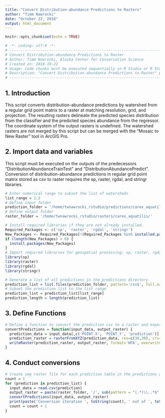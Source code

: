 ```yaml
---
title: "Convert Distribution-abundance Predictions to Rasters"
author: "Timm Nawrocki"
date: "October 22, 2018"
output: html_document
---
```


```r
knitr::opts_chunk$set(echo = TRUE)
```

```r
# -*- coding: utf-8 -*-
# ---------------------------------------------------------------------------
# Convert Distribution-abundance Predictions to Raster
# Author: Timm Nawrocki, Alaska Center for Conservation Science
# Created on: 2018-10-22
# Usage: Code chunks must be executed sequentially in R Studio or R Studio Server installation. Created using R Studio version 1.1.456 and R 3.5.1.
# Description: "Convert Distribution-abundance Predictions to Raster" processes the composite distribution-adundance predictions in csv tables into rasters in img format. Raster outputs are in the same coordinate system that watersheds were exported in but will not be associated with that projection.
# ---------------------------------------------------------------------------
```

## 1. Introduction

This script converts distribution-abundance predictions by watershed from a regular grid point matrix to a raster at matching resolution, grid, and projection. The resulting rasters delineate the predicted species distribution from the classifier and the predicted species abundance from the regressor. The coordinate system of the output rasters is undefined. The watershed rasters are not merged by this script but can be merged with the "Mosaic to New Raster" tool in ArcGIS Pro.

## 2. Import data and variables

This script must be executed on the outputs of the predecessors "DistributionAbundanceTrainTest" and "DistributionAbundancePredict". Conversion of distribution-abundance predictions in regular grid point matrix stored as csv to raster requires the sp, raster, rgdal, and stringr libraries.

```r
# Enter numerical range to subset the list of watersheds
list_range = 1:2
# Define input folder
prediction_folder = '/home/twnawrocki_rstudio/predictions/carex_aquatilis/'
# Define output folder
raster_folder = '/home/twnawrocki_rstudio/rasters/carex_aquatilis/'
```

```r
# Install required libraries if they are not already installed.
Required_Packages <- c('sp', 'raster', 'rgdal', 'stringr')
New_Packages <- Required_Packages[!(Required_Packages %in% installed.packages()[,"Package"])]
if (length(New_Packages) > 0) {
  install.packages(New_Packages)
}
# Import required libraries for geospatial processing: sp, raster, rgdal, and stringr.
library(sp)
library(raster)
library(rgdal)
library(stringr)
```

```r
# Generate a list of all predictions in the predictions directory
prediction_list = list.files(prediction_folder, pattern='csv$', full.names=TRUE)
# Subset the prediction list to the list range
prediction_list = prediction_list[list_range]
prediction_length = length(prediction_list)
```

## 3. Define Functions

```r
# Define a function to convert the prediction csv to a raster and export an img raster file
convertPredictions = function(input_data, output_raster) {
  prediction_data = input_data[,c('POINT_X', 'POINT_Y', 'prediction')]
  prediction_raster = rasterFromXYZ(prediction_data, res=c(30,30), crs=NA, digits=5)
  writeRaster(prediction_raster, output_raster, format='HFA', overwrite=TRUE)
}
```

## 4. Conduct conversions

```r
# Create img raster file for each prediction table in the predictions directory
count = 1
for (prediction in prediction_list) {
  input_data = read.csv(prediction)
  output_raster = paste(raster_folder, '/', sub(pattern = "(.*)\\..*$", replacement = "\\1", basename(prediction)), '.img', sep='')
  convertPredictions(input_data, output_raster)
  print(paste('Conversion iteration ', toString(count), ' out of ', toString(prediction_length), ' completed...', sep=''))
  count = count + 1
}
```